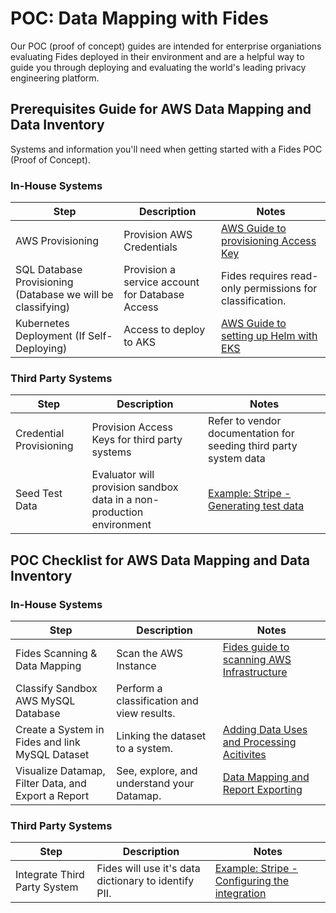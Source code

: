 # POC: Data Mapping with Fides
Our POC (proof of concept) guides are intended for enterprise organiations evaluating Fides deployed in their environment and are a helpful way to guide you through deploying and evaluating the world's leading privacy engineering platform.

## Prerequisites Guide for AWS Data Mapping and Data Inventory
Systems and information you'll need when getting started with a Fides POC (Proof of Concept).

### In-House Systems

| Step | Description | Notes |
| --- | --- | --- |
| AWS Provisioning | Provision AWS Credentials | [AWS Guide to provisioning Access Key](https://docs.aws.amazon.com/powershell/latest/userguide/pstools-appendix-sign-up.html) |
| SQL Database Provisioning (Database we will be classifying) | Provision a service account for Database Access | Fides requires read-only permissions for classification. |
| Kubernetes Deployment (If Self-Deploying) | Access to deploy to AKS | [AWS Guide to setting up Helm with EKS](https://docs.aws.amazon.com/eks/latest/userguide/helm.html) |

### Third Party Systems

| Step | Description | Notes |
| --- | --- | --- |
| Credential Provisioning | Provision Access Keys for third party systems | Refer to vendor documentation for seeding third party system data |
| Seed Test Data | Evaluator will provision sandbox data in a non-production environment | [Example: Stripe - Generating test data](https://github.com/stripe-samples/test-data)  |


## POC Checklist for AWS Data Mapping and Data Inventory
### In-House Systems

| Step | Description | Notes |
| --- | --- | --- |
| Fides Scanning & Data Mapping | Scan the AWS Instance | [Fides guide to scanning AWS Infrastructure](https://docs.ethyca.com/tutorials/data-mapping-data-classification#cloud-infrastructure-discovery-for-aws) |
| Classify Sandbox AWS MySQL Database | Perform a classification and view results. |  |
| Create a System in Fides and link MySQL Dataset | Linking the dataset to a system. | [Adding Data Uses and Processing Acitivites](https://docs.ethyca.com/tutorials/data-mapping-data-uses) |
| Visualize Datamap, Filter Data, and Export a Report | See, explore, and understand your Datamap. | [Data Mapping and Report Exporting](https://docs.ethyca.com/tutorials/data-mapping-reports) |

### Third Party Systems

| Step | Description | Notes |
| --- | --- | --- |
| Integrate Third Party System | Fides will use it's data dictionary to identify PII. | [Example: Stripe - Configuring the integration](https://docs.ethyca.com/dev-docs/integrations/saas-integrations/example-configs/stripe) |
